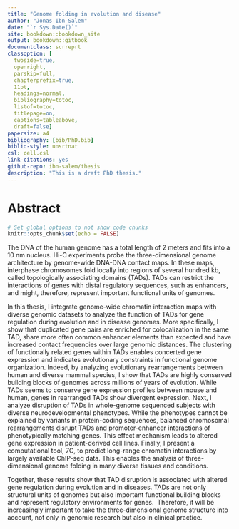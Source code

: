 ```yaml
--- 
title: "Genome folding in evolution and disease"
author: "Jonas Ibn-Salem"
date: "`r Sys.Date()`"
site: bookdown::bookdown_site
output: bookdown::gitbook
documentclass: scrreprt
classoption: [
  twoside=true, 
  openright, 
  parskip=full, 
  chapterprefix=true, 
  11pt, 
  headings=normal, 
  bibliography=totoc, 
  listof=totoc, 
  titlepage=on, 
  captions=tableabove, 
  draft=false]
papersize: a4
bibliography: [bib/PhD.bib]
biblio-style: unsrtnat
csl: cell.csl
link-citations: yes
github-repo: ibn-salem/thesis
description: "This is a draft PhD thesis."
---
```


# Abstract {-}
<!-- biblio-style: unsrtnat -->
```r
# Set global options to not show code chunks
knitr::opts_chunk$set(echo = FALSE)
```

<!-- - different cell types with same genome -->
<!-- - enhancer-promoter interactions -->
<!-- - Hierarchy of foling and TADs -->
<!-- - example of paralog genes for co-regulation -->
<!-- - Stability in evolution and conserved gene expression -->
<!-- - Dirsuption of TADs by rearragements in diease lead to altered gene expression  -->
<!-- - Computational appraoch for using interaction and TADs to interpret variants -->
<!-- - To improve analysis of genome folding in diverse conditions, we develped 7C. -->

<!-- Chromosome conformation capture experiments coupled with high-throughput sequencing (Hi-C) allow to measure DNA-DNA contacts genome-wide and reviled a highly organized hierarchy of three-dimensional genome organization. -->

The DNA of the human genome has a total length of 2 meters and fits into a 10 nm nucleus. Hi-C experiments probe the three-dimensional genome architecture by genome-wide DNA-DNA contact maps. In these maps, interphase chromosomes fold locally into regions of several hundred kb, called topologically associating domains (TADs). TADs can restrict the interactions of genes with distal regulatory sequences, such as enhancers, and might, therefore, represent important functional units of genomes.

In this thesis, I integrate genome-wide chromatin interaction maps with diverse genomic datasets to analyze the function of TADs for gene regulation during evolution and in disease genomes. More specifically, I show that duplicated gene pairs are enriched for colocalization in the same TAD, share more often common enhancer elements than expected and have increased contact frequencies over large genomic distances. The clustering of functionally related genes within TADs enables concerted gene expression and indicates evolutionary constraints in functional genome organization. Indeed, by analyzing evolutionary rearrangements between human and diverse mammal species, I show that TADs are highly conserved building blocks of genomes across millions of years of evolution. While TADs seems to conserve gene expression profiles between mouse and human, genes in rearranged TADs show divergent expression. Next, I analyze disruption of TADs in whole-genome sequenced subjects with diverse neurodevelopmental phenotypes. While the phenotypes cannot be explained by variants in protein-coding sequences, balanced chromosomal rearrangements disrupt TADs and promoter-enhancer interactions of phenotypically matching genes. This effect mechanism leads to altered gene expression in patient-derived cell lines. Finally, I present a computational tool, 7C, to predict long-range chromatin interactions by largely available ChIP-seq data. This enables the analysis of three-dimensional genome folding in many diverse tissues and conditions.

Together, these results show that TAD disruption is associated with altered gene regulation during evolution and in diseases. TADs are not only structural units of genomes but also important functional building blocks and represent regulatory environments for genes.  Therefore, it will be increasingly important to take the three-dimensional genome structure into account, not only in genomic research but also in clinical practice.

